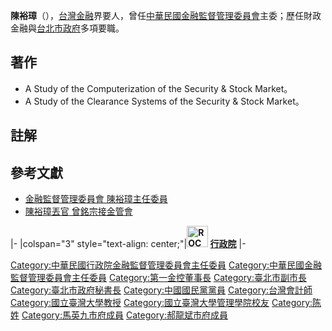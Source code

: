 {{Infobox_officeholder
| name = 陳裕璋
| image name = TaipeiCity DeputyMayor YC Chen.jpg
| width = 200
| now = 金融監督管理委員會主任委員
| period = 
| sex = 男
| Native place =
| nationality = {{ROC}}
| date of birth = {{birth date and age|1955|9|18}}
| date of death =
| party = {{Kmt}}
| place of birth ={{ROC}}[[臺灣省|台灣省]][[雲林縣|雲林縣]]
| educate =
* [[國立台灣大學|國立台灣大學]]商學士，1977年
* 國立台灣大學商學研究所碩士，1982年
* [[會計師|會計師]]高考及格 1982
| past =
* 行政院開發基金會研究員 1982-1984
* [[財政部國庫署|財政部國庫署]]稽核 1984
* [[財政部證管會|財政部證管會]]科長、副組長、組長、專任委員 1984-1992
* [[行政院公平交易委員會|行政院公平交易委員會]]第二處、第一處處長<br>1992-1996
* 行政院第四組組長兼參事 1996-1998
* [[中國國際商銀|中國國際商銀]]常務董事 1996-1998
* 臺灣大學兼任副教授 1997-2008
* [[臺北市政府|臺北市政府]]秘書長 1998-2006
* 臺北市副市長 2006
* [[悠遊卡股份有限公司|悠遊卡股份有限公司]]董事長 2006-2008
* [[第一金控|第一金控]]董事長 2008-2010
* 金融監督管理委員會主任委員<br>2010年5月17日~2013年7月29日
}}

'''陳裕璋'''（{{bd|1955年|9月18日|catIdx=CH陳}}），[[台灣|台灣]][[金融|金融]]界要人，曾任[[中華民國|中華民國]][[金融監督管理委員會|金融監督管理委員會]]主委；歷任財政金融與[[台北市政府|台北市政府]]多項要職。

== 著作 ==
* A Study of the Computerization of the Security & Stock Market。
* A Study of the Clearance Systems of the Security & Stock Market。

== 註解 ==
<div class="references-small">
<references />
</div>

== 參考文獻 ==
*[https://web.archive.org/web/20110522095600/http://www.ey.gov.tw/ct.asp?xItem=69405&ctNode=983&mp=1 金融監督管理委員會  陳裕璋主任委員]
*[https://tw.appledaily.com/headline/daily/20130730/35185679 陳裕璋丟官 曾銘宗接金管會]

{{start box}}
{{s-gov|roc}}
|-
|colspan="3" style="text-align: center;"|'''[[File:ROC_Executive_Yuan_Logo.svg|34px]] [[行政院|行政院]]'''
|-
{{s-before|[[陳冲_(臺灣)|陳　冲]]}}
{{s-title|[[行政院金融監督管理委員會|行政院金融監督管理委員會]]主任委員<br><small>第六任<br>2010年5月14日－2013年7月30日}}
{{s-after|[[曾銘宗|曾銘宗]]}}
{{end box}}
{{吳敦義内閣}}
{{陳冲内閣}}
{{江宜樺内閣}}
{{中華民國金融監督管理委員會主任委員}}
{{Authority control}}

{{DEFAULTSORT:Chen陳}}
[[Category:中華民國行政院金融監督管理委員會主任委員|Category:中華民國行政院金融監督管理委員會主任委員]]
[[Category:中華民國金融監督管理委員會主任委員|Category:中華民國金融監督管理委員會主任委員]]
[[Category:第一金控董事長|Category:第一金控董事長]]
[[Category:臺北市副市長|Category:臺北市副市長]]
[[Category:臺北市政府秘書長|Category:臺北市政府秘書長]]
[[Category:中國國民黨黨員|Category:中國國民黨黨員]]
[[Category:台灣會計師|Category:台灣會計師]]
[[Category:國立臺灣大學教授|Category:國立臺灣大學教授]]
[[Category:國立臺灣大學管理學院校友|Category:國立臺灣大學管理學院校友]]
[[Category:陈姓|Category:陈姓]]
[[Category:馬英九市府成員|Category:馬英九市府成員]]
[[Category:郝龍斌市府成員|Category:郝龍斌市府成員]]